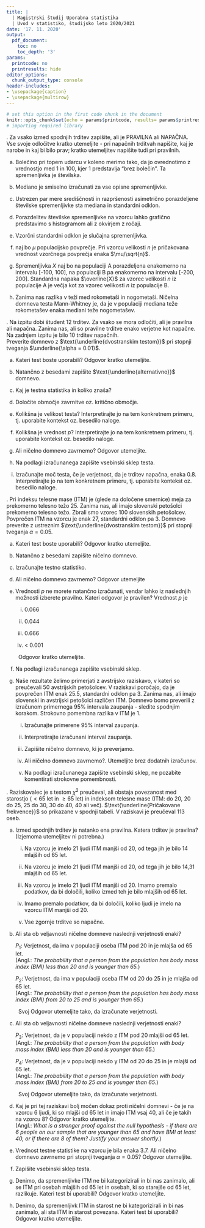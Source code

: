 ```yaml
---
title: |
  | Magistrski študij Uporabna statistika  
  | Uvod v statistiko, študijsko leto 2020/2021
date: '17. 11. 2020'
output:
  pdf_document:
    toc: no
    toc_depth: '3'
params:
  printcode: no
  printresults: hide
editor_options:
  chunk_output_type: console
header-includes:
- \usepackage{caption}
- \usepackage{multirow}
---
```


```r
# set this option in the first code chunk in the document
knitr::opts_chunk$set(echo = params$printcode, results= params$printresults, warning = FALSE)
# importing required library

```

<!-- Izpit na daljavo poteka skladno z navodili objavljenimi na Spletni učilnici, sledite tudi ustnim navodilom asistentke preko videokonference. Pomembni poudarki: -->

<!-- * Naloge rešujte samostojno. -->

<!-- * Odgovore utemeljite, sicer se ne upoštevajo. -->

<!-- * Dovoljeni pripomočki so kalkulator, en A4 list s formulami (brez rešenih nalog) in tabele porazdelitev, ki jih najdete tudi na koncu izpita. -->

<!-- * Izpit rešujte na roke na prazne liste papirja (primerno označite zaporedno število naloge in točko, na katero odgovarjate). -->

<!-- * Ko z reševanjem zaključite, o tem obvestite asistentko. Ob dovoljenju vzemite mobitel, z njim skenirajte svoje rešitve in jih pošljite na mail (**le 1 pdf dokument**, $\text{\underline{poslati datoteko in ne le povezave do nje}}$ - v AdobeScan kliknete Share a Copy). -->

<!-- * Rešitve pošljite na mail asistentke, ki je prisotna v vaši videokonferenci. -->

\noindent
1. Za vsako izmed spodnjih trditev zapišite, ali je PRAVILNA ali NAPAČNA. Vse svoje odločitve kratko utemeljite - pri napačnih trditvah napišite, kaj je narobe in kaj bi bilo prav; kratko utemeljitev napišite tudi pri pravilnih.

  a. Bolečino pri topem udarcu v koleno merimo tako, da jo ovrednotimo z vrednostjo med 1 in 100, kjer 1 predstavlja "brez bolečin". Ta spremenljivka je številska.
  
  b. Mediano je smiselno izračunati za vse opisne spremenljivke.
  
  c. Ustrezen par mere središčnosti in razpršenosti asimetrično porazdeljene številske spremenljivke sta mediana in standardni odklon.
  
  d. Porazdelitev številske spremenljivke na vzorcu lahko grafično predstavimo s histogramom ali z okvirjem z ročaji.
  
  e. Vzorčni standardni odklon je slučajna spremenljivka.
  
  f. naj bo $\mu$ populacijsko povprečje. Pri vzorcu velikosti $n$ je pričakovana vrednost vzorčnega povprečja enaka $\mu/\sqrt{n}$.

  g. Spremenljivka $X$ naj bo na populaciji A porazdeljena enakomerno na intervalu [-100, 100], na populaciji B pa enakomerno na intervalu [-200, 200]. Standardna napaka $\overline{X}$ za vzorec velikosti $n$ iz populacije A je večja kot za vzorec velikosti $n$ iz populacije B.
  
  h. Zanima nas razlika v teži med rokometaši in nogometaši. Ničelna domneva testa Mann-Whitney je, da je v populaciji mediana teže rokometašev enaka mediani teže nogometašev.

\newpage

\noindent
2. Na izpitu dobi študent 12 trditev. Za vsako se mora odločiti, ali je pravilna ali napačna. Zanima nas, ali so pravilne trditve enako verjetne kot napačne. Na zadnjem izpitu je bilo 10 trditev napačnih.  
Preverite domnevo z $\text{\underline{dvostranskim testom}}$ pri stopnji tveganja $\underline{\alpha = 0.01}$.

  a. Kateri test boste uporabili? Odgovor kratko utemeljite.
  
  b. Natančno z besedami zapišite $\text{\underline{alternativno}}$ domnevo.
  
  c. Kaj je testna statistika in koliko znaša?
  
  d. Določite območje zavrnitve oz. kritično območje.
  
  e. Kolikšna je velikost testa? Interpretirajte jo na tem konkretnem primeru, tj. uporabite kontekst oz. besedilo naloge.
  
  f. Kolikšna je vrednost $p$? Interpretirajte jo na tem konkretnem primeru, tj. uporabite kontekst oz. besedilo naloge.
  
  g. Ali ničelno domnevo zavrnemo? Odgovor utemeljite.
  
  h. Na podlagi izračunanega zapišite vsebinski sklep testa.
  
  i. Izračunajte moč testa, če je verjetnost, da je trditev napačna, enaka 0.8. Interpretirajte jo na tem konkretnem primeru, tj. uporabite kontekst oz. besedilo naloge.

\noindent
3. Pri indeksu telesne mase (ITM) je (glede na določene smernice) meja za prekomerno telesno težo 25. Zanima nas, ali imajo slovenski petošolci prekomerno telesno težo. Zbrali smo vzorec 100 slovenskih petošolcev. Povprečen ITM na vzorcu je enak 27, standardni odklon pa 3. Domnevo preverite z ustreznim $\text{\underline{dvostranskim testom}}$ pri stopnji tveganja $\alpha=0.05$.

  a. Kateri test boste uporabili? Odgovor kratko utemeljite.
  
  b. Natančno z besedami zapišite ničelno domnevo.
  
  c. Izračunajte testno statistiko.
  
  d. Ali ničelno domnevo zavrnemo? Odgovor utemeljite
  
  e. Vrednosti $p$ ne morete natančno izračunati, vendar lahko iz naslednjih možnosti izberete pravilno. Kateri odgovor je pravilen? Vrednost $p$ je
  
      i) 0.066
      
      ii) 0.044
      
      iii) 0.666
      
      iv) $<$ 0.001

|         Odgovor kratko utemeljite.

  f. Na podlagi izračunanega zapišite vsebinski sklep.
  
  g. Naše rezultate želimo primerjati z avstrijsko raziskavo, v kateri so preučevali 50 avstrijskih petošolcev. V raziskavi poročajo, da je povprečen ITM enak $25.5$, standardni odklon pa 3. Zanima nas, ali imajo slovenski in avstrijski petošolci različen ITM. Domnevo bomo preverili z izračunom primernega 95% intervala zaupanja - sledite spodnjim korakom. Strokovno pomembna razlika v ITM je 1.
      
      i) Izračunajte primerene 95% interval zaupanja.
      
      ii) Interpretirajte izračunani interval zaupanja.
      
      iii) Zapišite ničelno domnevo, ki jo preverjamo.
      
      iv) Ali ničelno domnevo zavrnemo?. Utemeljite brez dodatnih izračunov.
      
      v) Na podlagi izračunanega zapišite vsebinski sklep, ne pozabite komentirati strokovne pomembnosti.

\newpage

\noindent
4. Raziskovalec je s testom $\chi^2$ preučeval, ali obstaja povezanost med starostjo ($< 65$ let in $\geq 65$ let) in indeksom telesne mase (ITM: do 20, 20 do 25, 25 do 30, 30 do 40, 40 ali več). $\text{\underline{Pričakovane frekvence}}$ so prikazane v spodnji tabeli. V raziskavi je preučeval 113 oseb.

\begin{center}
\begin{tabular}{r|cc}
& $<65$ & $\geq65$ \\ \hline
do 20 & 14,31 & 6,69 \\
20 do 25 & 20,44 & 9,56 \\
25 do 30 & 14,31 & 6,69 \\
30 do 40 & 21,12 & 9,88 \\
40 ali več & 6,81 & 3,19
\end{tabular}
\end{center}

  a. Izmed spodnjih trditev je natanko ena pravilna. Katera trditev je pravilna? (Izjemoma utemeljitev ni potrebna.)
      
      i) Na vzorcu je imelo 21 ljudi ITM manjši od 20, od tega jih je bilo 14 mlajših od 65 let.
      
      ii) Na vzorcu je imelo 21 ljudi ITM manjši od 20, od tega jih je bilo 14,31 mlajših od 65 let.
      
      iii) Na vzorcu je imelo 21 ljudi ITM manjši od 20. Imamo premalo podatkov, da bi določili, koliko izmed teh je bilo mlajših od 65 let.
      
      iv) Imamo premalo podatkov, da bi določili, koliko ljudi je imelo na vzorcu ITM manjši od 20.
      
      v) Vse zgornje trditve so napačne.
  
  b. Ali sta ob veljavnosti ničelne domneve naslednji verjetnosti enaki?

      $P_1$: Verjetnost, da ima v populaciji oseba ITM pod 20 in je mlajša od 65 let.  
      (Angl.: *The probability that a person from the population has body mass index (BMI) less than 20 and is younger than 65.*)

      $P_2$: Verjetnost, da ima v populaciji oseba ITM od 20 do 25 in je mlajša od 65 let.  
      (Angl.: *The probability that a person from the population has body mass index (BMI) from 20 to 25 and is younger than 65.*)


|         Svoj Odgovor utemeljite tako, da izračunate verjetnosti.

  c. Ali sta ob veljavnosti ničelne domneve naslednji verjetnosti enaki?

      $P_3$: Verjetnost, da je v populaciji nekdo z ITM pod 20 mlajši od 65 let.  
      (Angl.: *The probability that a person from the population with body mass index (BMI) less than 20 and is younger than 65.*)

      $P_4$: Verjetnost, da je v populaciji nekdo y ITM od 20 do 25 in je mlajši od 65 let.  
      (Angl.: *The probability that a person from the population with body mass index (BMI) from 20 to 25 and is younger than 65.*)


|         Svoj Odgovor utemeljite tako, da izračunate verjetnosti.

  d. Kaj je pri tej raziskavi bolj močen dokaz proti ničelni domnevi - če je na vzorcu 6 ljudi, ki so mlajši od 65 let in imajo ITM vsaj 40, ali če je takih na vzorcu 8? Odgovor kratko utemeljite.  
  (Angl.: *What is a stronger proof against the null hypothesis - if there are 6 people on our sample that are younger than 65 and have BMI at least 40, or if there are 8 of them? Justify your answer shortly.*)
  
  e. Vrednost testne statistike na vzorcu je bila enaka $3.7$. Ali ničelno domnevo zavrnemo pri stopnji tveganja $\alpha=0.05$? Odgovor utemeljite.
  
  f. Zapišite vsebinski sklep testa.
  
  g. Denimo, da spremenljivke ITM ne bi kategorizirali in bi nas zanimalo, ali se ITM pri osebah mlajših od 65 let in osebah, ki so starejše od 65 let, razlikuje. Kateri test bi uporabili? Odgovor kratko utemeljite.
  
  h. Denimo, da spremenljivk ITM in starost ne bi kategorizirali in bi nas zanimalo, ali sta ITM in starost povezana. Kateri test bi uporabili? Odgovor kratko utemeljite.
